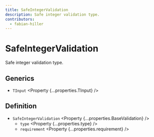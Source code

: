 ```yaml
---
title: SafeIntegerValidation
description: Safe integer validation type.
contributors:
  - fabian-hiller
---
```



# SafeIntegerValidation

Safe integer validation type.

## Generics

- `TInput` <Property {...properties.TInput} />

## Definition

- `SafeIntegerValidation` <Property {...properties.BaseValidation} />
  - `type` <Property {...properties.type} />
  - `requirement` <Property {...properties.requirement} />
